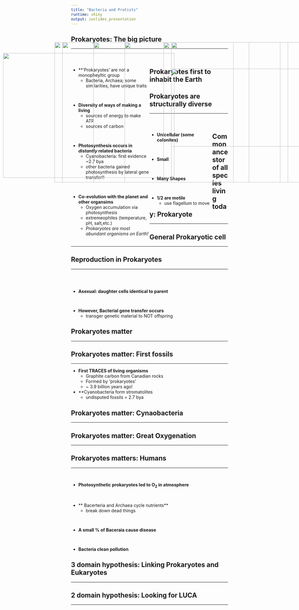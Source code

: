 ```yaml
---
title: "Bacteria and Protists"
runtime: shiny
output: ioslides_presentation
---
```


## Prokaryotes: The big picture
<hr>
<br/>

<div style="float: left; width: 50%;">

* **'Prokaryotes' are not a monopheyltic group
    + Bacteria, Archaea; some similarities, have unique traits

<br/>

* **Diversity of ways of making a living**
    + sources of energy to make ATP
    + sources of carbon

<br/>

* **Photosynthesis occurs in *distantly* related bacteria**
    + Cyanobacteria: first evidence ~2.7 bya
    + other bacteria gained photosynthesis by lateral gene transfer!!

<br/>

* **Co-evolution with the planet and other organsims**
    + Oxygen accumulation via photosynthesis
    + extremeophiles (temperature, pH, salt,etc.)
    + *Prokaryotes are most abundant organisms on Earth!*
</div>

<IMG STYLE="position:absolute; TOP:190px; LEFT:525px; WIDTH:450px; HEIGHT:450px" SRC="images/yellowstone.jpg">

## Prokaryotes first to inhabit the Earth

<IMG STYLE="position:absolute; TOP:190px; LEFT:175px; WIDTH:800px; HEIGHT:450px" SRC="images/oldlife.png">

## Prokaryotes are structurally diverse
<hr>
<br/>

<div style="float: left; width: 40%;">

* **Unicellular (some colonites)**

<br/>

* **Small**

<br/>

* **Many Shapes**

<br/>

* **1/2 are motile**
    + use flagellum to move
</div>

<IMG STYLE="position:absolute; TOP:190px; LEFT:400px; WIDTH:500px; HEIGHT:450px" SRC="images/shapes.jpg">

## Common ancestor of all species living today: Prokaryote
<hr>

<IMG STYLE="position:absolute; TOP:190px; LEFT:300px; WIDTH:450px; HEIGHT:450px" SRC="images/simple_phyl.jpg">

##

<IMG STYLE="position:absolute; TOP:225px; LEFT:10px; WIDTH:550px; HEIGHT:400px" SRC="images/differ.png">

<IMG STYLE="position:absolute; TOP:275px; LEFT:550px; WIDTH:500px; HEIGHT:250px" SRC="images/shareproeu.jpg">

## General Prokaryotic cell
<hr>

<IMG STYLE="position:absolute; TOP:190px; LEFT:200px; WIDTH:600px; HEIGHT:450px" SRC="images/procell.png">

## Reproduction in Prokaryotes
<hr>
<br/>
<br/>

* **Asexual: daughter cells identical to parent**

<br/>

* **However, Bacterial gene transfer occurs**
    + transger genetic material to NOT offspring

<IMG STYLE="position:absolute; TOP:190px; LEFT:200px; WIDTH:600px; HEIGHT:450px" SRC="images/binary.jpg">

## Prokaryotes matter
<hr>

<IMG STYLE="position:absolute; TOP:190px; LEFT:550px; WIDTH:375px; HEIGHT:450px" SRC="images/archaenera.png">

## Prokaryotes matter: First fossils
<hr>

* **First TRACES of living organisms**
    + Graphite carbon from Canadian rocks
    + Formed by ‘prokaryotes’
    + ~ 3.9 billion years ago! 
    
* **Cyanobacteria form stromatolites
    + undisputed fossils = 2.7 bya
    
<IMG STYLE="position:absolute; TOP:190px; LEFT:550px; WIDTH:375px; HEIGHT:450px" SRC="images/matfossils.png">

## Prokaryotes matter: Cynaobacteria
<hr>

<IMG STYLE="position:absolute; TOP:190px; LEFT:550px; WIDTH:375px; HEIGHT:450px" SRC="images/cyanobacteria.png">

## Prokaryotes matter: Great Oxygenation
<hr>

<IMG STYLE="position:absolute; TOP:190px; LEFT:550px; WIDTH:375px; HEIGHT:450px" SRC="images/goe.jpg">

## Prokaryotes matters: Humans
<hr>
<br/>

* **Photosynthetic prokaryotes led to O~2~ in atmosphere**

<br/>

* ** Bacerteria and Archaea cycle nutrients**
    + break down dead things

<br/>

* **A small % of Baceraia cause disease**

<br/>

* **Bacteria clean pollution**

## 3 domain hypothesis: Linking Prokaryotes and Eukaryotes
<hr>

<IMG STYLE="position:absolute; TOP:190px; LEFT:550px; WIDTH:375px; HEIGHT:450px" SRC="images/2domain.gif">

## 2 domain hypothesis: Looking for LUCA
<hr>

<IMG STYLE="position:absolute; TOP:190px; LEFT:550px; WIDTH:375px; HEIGHT:450px" SRC="images/2domain.jpg">
